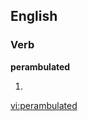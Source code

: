 ==English==

===Verb===
'''perambulated'''

# {{past of|[[perambulate]]}}

{{anagrams:en/aabdeelmprtu}}
[[vi:perambulated]]